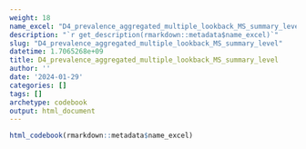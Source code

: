 ```yaml
---
weight: 18
name_excel: "D4_prevalence_aggregated_multiple_lookback_MS_summary_level.xlsx"
description: "`r get_description(rmarkdown::metadata$name_excel)`"
slug: "D4_prevalence_aggregated_multiple_lookback_MS_summary_level"
datetime: 1.7065268e+09
title: D4_prevalence_aggregated_multiple_lookback_MS_summary_level
author: ''
date: '2024-01-29'
categories: []
tags: []
archetype: codebook
output: html_document
---
```


```r
html_codebook(rmarkdown::metadata$name_excel)
```
